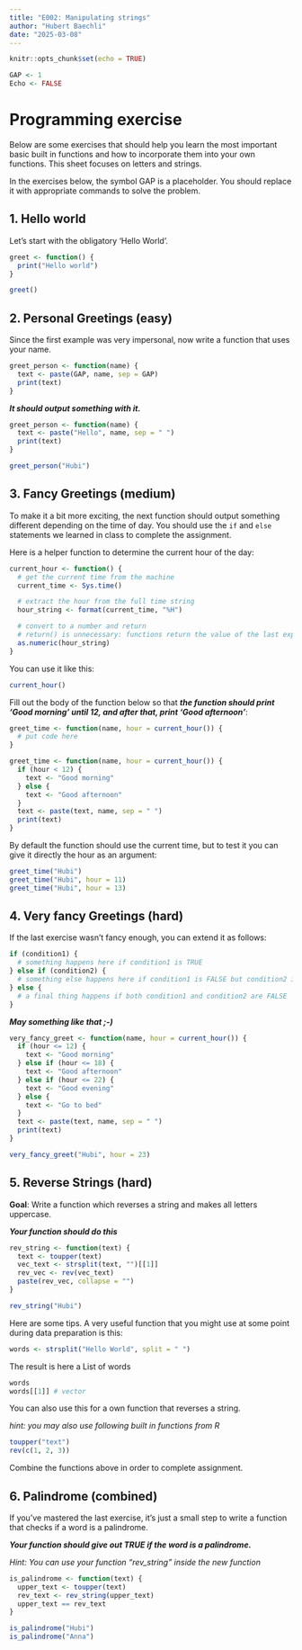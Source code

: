 ---
title: "E002: Manipulating strings"
author: "Hubert Baechli"
date: "2025-03-08"
---

```{r setup, include=FALSE}
knitr::opts_chunk$set(echo = TRUE)
```

```{r, echo = FALSE}
GAP <- 1
Echo <- FALSE
```

# Programming exercise

Below are some exercises that should help you learn the most important basic built in functions and how to incorporate them into your own functions. This sheet focuses on letters and strings.

::: {.callout-note}
In the exercises below, the symbol GAP is a placeholder. You should replace it with appropriate commands to solve the problem.
:::

## 1. Hello world

Let's start with the obligatory 'Hello World'.

```{r}
greet <- function() {
  print("Hello world")
}
```

```{r}
greet()
```

## 2. Personal Greetings (easy)

Since the first example was very impersonal, now write a function that uses your name.

```r
greet_person <- function(name) {
  text <- paste(GAP, name, sep = GAP)
  print(text)
}
```

***It should output something with it.***

```{r, echo = Echo}
greet_person <- function(name) {
  text <- paste("Hello", name, sep = " ")
  print(text)
}
```

```{r}
greet_person("Hubi")
```

## 3. Fancy Greetings (medium)

To make it a bit more exciting, the next function should output something different depending on the time of day. You should use the `if` and `else` statements we learned in class to complete the assignment.

Here is a helper function to determine the current hour of the day:

```{r}
current_hour <- function() {
  # get the current time from the machine 
  current_time <- Sys.time()

  # extract the hour from the full time string 
  hour_string <- format(current_time, "%H")

  # convert to a number and return 
  # return() is unnecessary: functions return the value of the last expression
  as.numeric(hour_string) 
}
```

You can use it like this:

```{r}
current_hour()
```

Fill out the body of the function below so that ***the function should print 'Good morning' until 12, and after that, print 'Good afternoon'***:

```r
greet_time <- function(name, hour = current_hour()) {
  # put code here
}
```

```{r, echo = Echo}
greet_time <- function(name, hour = current_hour()) {
  if (hour < 12) {
    text <- "Good morning"
  } else {
    text <- "Good afternoon"
  }
  text <- paste(text, name, sep = " ")
  print(text)
}
```

By default the function should use the current time, but to test it you can give it directly the hour as an argument:

```{r}
greet_time("Hubi")
greet_time("Hubi", hour = 11)
greet_time("Hubi", hour = 13)
```

## 4. Very fancy Greetings (hard)

If the last exercise wasn't fancy enough, you can extend it as follows:

```r
if (condition1) {
  # something happens here if condition1 is TRUE
} else if (condition2) {
  # something else happens here if condition1 is FALSE but condition2 is TRUE
} else {
  # a final thing happens if both condition1 and condition2 are FALSE
}
```

***May something like that ;-)***

```{r, echo = Echo}
very_fancy_greet <- function(name, hour = current_hour()) {
  if (hour <= 12) {
    text <- "Good morning"
  } else if (hour <= 18) {
    text <- "Good afternoon"
  } else if (hour <= 22) {
    text <- "Good evening"
  } else {
    text <- "Go to bed"
  }
  text <- paste(text, name, sep = " ")
  print(text)
}
```

```{r}
very_fancy_greet("Hubi", hour = 23)
```

## 5. Reverse Strings (hard)

**Goal**: Write a function which reverses a string and makes all letters uppercase.

***Your function should do this***

```{r, echo = Echo}
rev_string <- function(text) {
  text <- toupper(text)
  vec_text <- strsplit(text, "")[[1]]
  rev_vec <- rev(vec_text)
  paste(rev_vec, collapse = "")
}
```

```{r}
rev_string("Hubi")
```

Here are some tips. A very useful function that you might use at some point during data preparation is this:

```{r}
words <- strsplit("Hello World", split = " ")
```

The result is here a List of words

```{r}
words
words[[1]] # vector
```

You can also use this for a own function that reverses a string.

*hint: you may also use following built in functions from R*

```{r}
toupper("text")
rev(c(1, 2, 3))
```

Combine the functions above in order to complete assignment.

## 6. Palindrome (combined)

If you've mastered the last exercise, it's just a small step to write a function that checks if a word is a palindrome.

***Your function should give out TRUE if the word is a palindrome.***

*Hint: You can use your function "rev_string" inside the new function*

```{r, echo = Echo}
is_palindrome <- function(text) {
  upper_text <- toupper(text)
  rev_text <- rev_string(upper_text)
  upper_text == rev_text
}
```

```{r}
is_palindrome("Hubi")
is_palindrome("Anna")
```
